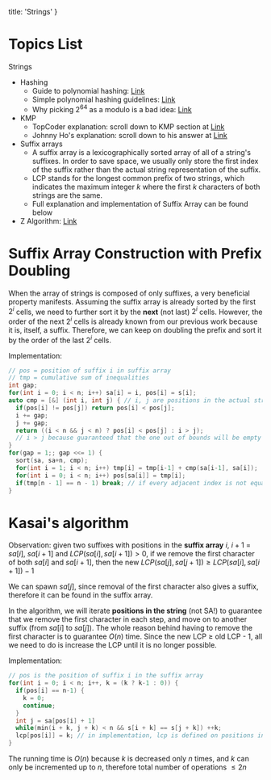 
  title: 'Strings'
}


# Topics List

Strings

- Hashing
  - Guide to polynomial hashing: [Link](https://www.mii.lt/olympiads_in_informatics/pdf/INFOL119.pdf)
  - Simple polynomial hashing guidelines: [Link](https://codeforces.com/blog/entry/52697)
  - Why picking $2^{64}$ as a modulo is a bad idea: [Link](https://codeforces.com/blog/entry/4898)
- KMP
  - TopCoder explanation: scroll down to KMP section at [Link](https://www.topcoder.com/community/competitive-programming/tutorials/introduction-to-string-searching-algorithms/)
  - Johnny Ho's explanation: scroll down to his answer at [Link](https://www.quora.com/Why-is-the-time-complexity-of-the-Knuth-Morris-Pratt-algorithm-O-n)
- Suffix arrays
  - A suffix array is a lexicographically sorted array of all of a string's suffixes. In order to save space, we usually only store the first index of the suffix rather than the actual string representation of the suffix.
  - LCP stands for the longest common prefix of two strings, which indicates the maximum integer $k$ where the first $k$ characters of both strings are the same.
  - Full explanation and implementation of Suffix Array can be found below
- Z Algorithm: [Link](https://www.hackerearth.com/practice/algorithms/string-algorithm/z-algorithm/tutorial/)

# Suffix Array Construction with Prefix Doubling

When the array of strings is composed of only suffixes, a very beneficial property manifests. Assuming the suffix array is already sorted by the first $2^i$ cells, we need to further sort it by the **next** (not last) $2^i$ cells. However, the order of the next $2^i$ cells is already known from our previous work because it is, itself, a suffix. Therefore, we can keep on doubling the prefix and sort it by the order of the last $2^i$ cells.

Implementation:

```c
// pos = position of suffix i in suffix array
// tmp = cumulative sum of inequalities
int gap;
for(int i = 0; i < n; i++) sa[i] = i, pos[i] = s[i];
auto cmp = [&] (int i, int j) { // i, j are positions in the actual string
  if(pos[i] != pos[j]) return pos[i] < pos[j];
  i += gap;
  j += gap;
  return ((i < n && j < n) ? pos[i] < pos[j] : i > j);
  // i > j because guaranteed that the one out of bounds will be empty from right after the gap is added (since positions denote START of the suffix), therefore simply index comparison is OK
}
for(gap = 1;; gap <<= 1) {
  sort(sa, sa+n, cmp);
  for(int i = 1; i < n; i++) tmp[i] = tmp[i-1] + cmp(sa[i-1], sa[i]);
  for(int i = 0; i < n; i++) pos[sa[i]] = tmp[i];
  if(tmp[n - 1] == n - 1) break; // if every adjacent index is not equal (sorted completely)
}
```

# Kasai's algorithm

Observation: given two suffixes with positions in the **suffix array** $i$, $i+1$ = $sa[i]$, $sa[i+1]$ and $LCP(sa[i], sa[i+1]) > 0$, if we remove the first character of both $sa[i]$ and $sa[i+1]$, then the new $LCP(sa[j], sa[j+1]) \geq LCP(sa[i], sa[i+1]) - 1$

We can spawn $sa[j]$, since removal of the first character also gives a suffix, therefore it can be found in the suffix array.

In the algorithm, we will iterate **positions in the string** (not SA!) to guarantee that we remove the first character in each step, and move on to another suffix (from $sa[i]$ to $sa[j]$). The whole reason behind having to remove the first character is to guarantee $O(n)$ time. Since the new LCP ≥ old LCP - 1, all we need to do is increase the LCP until it is no longer possible.

Implementation:

```c
// pos is the position of suffix i in the suffix array
for(int i = 0; i < n; i++, k = (k ? k-1 : 0)) {
  if(pos[i] == n-1) {
    k = 0;
    continue;
  }
  int j = sa[pos[i] + 1]
  while(min(i + k, j + k) < n && s[i + k] == s[j + k]) ++k;
  lcp[pos[i]] = k; // in implementation, lcp is defined on positions in SA rather than strings themselves
}
```

The running time is $O(n)$ because $k$ is decreased only $n$ times, and $k$ can only be incremented up to $n$, therefore total number of operations $\leq 2n$

